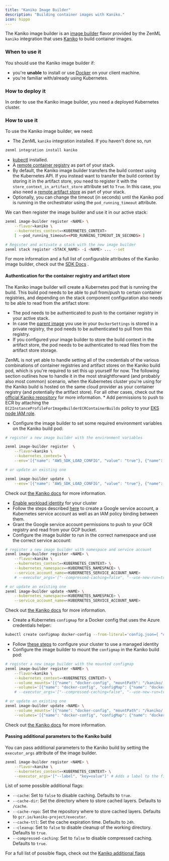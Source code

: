 ```yaml
---
title: "Kaniko Image Builder"
description: "Building container images with Kaniko."
icon: hippo
---
```


The Kaniko image builder is an [image builder](/stack-components/image-builders) flavor provided by the ZenML `kaniko` integration that uses [Kaniko](https://github.com/GoogleContainerTools/kaniko) to build container images.

### When to use it

You should use the Kaniko image builder if:

* you're **unable** to install or use [Docker](https://www.docker.com) on your client machine.
* you're familiar with/already using Kubernetes.

### How to deploy it

In order to use the Kaniko image builder, you need a deployed Kubernetes cluster.

### How to use it

To use the Kaniko image builder, we need:

* The ZenML `kaniko` integration installed. If you haven't done so, run

```bash
zenml integration install kaniko
```
* [kubectl](https://kubernetes.io/docs/tasks/tools/#kubectl) installed.
* A [remote container registry](/stack-components/container-registries) as part of your stack.
* By default, the Kaniko image builder transfers the build context using the Kubernetes API. If you instead want to transfer the build context by storing it in the artifact store, you need to register it with the `store_context_in_artifact_store` attribute set to `True`. In this case, you also need a [remote artifact store](/stack-components/artifact-stores) as part of your stack.
* Optionally, you can change the timeout (in seconds) until the Kaniko pod is running in the orchestrator using the `pod_running_timeout` attribute.

We can then register the image builder and use it in our active stack:

```bash
zenml image-builder register <NAME> \
    --flavor=kaniko \
    --kubernetes_context=<KUBERNETES_CONTEXT>
    [ --pod_running_timeout=<POD_RUNNING_TIMEOUT_IN_SECONDS> ]

# Register and activate a stack with the new image builder
zenml stack register <STACK_NAME> -i <NAME> ... --set
```

For more information and a full list of configurable attributes of the Kaniko image builder, check out the [SDK Docs](https://sdkdocs.zenml.io/latest/integration%5Fcode%5Fdocs/integrations-kaniko/#zenml.integrations.kaniko.image%5Fbuilders.kaniko%5Fimage%5Fbuilder.KanikoImageBuilder) .

#### Authentication for the container registry and artifact store

The Kaniko image builder will create a Kubernetes pod that is running the build. This build pod needs to be able to pull from/push to certain container registries, and depending on the stack component configuration also needs to be able to read from the artifact store:

* The pod needs to be authenticated to push to the container registry in your active stack.
* In case the [parent image](/usage/project-setup/customize-docker-builds/docker-settings-on-a-pipeline#using-a-custom-parent-image) you use in your `DockerSettings` is stored in a private registry, the pod needs to be authenticated to pull from this registry.
* If you configured your image builder to store the build context in the artifact store, the pod needs to be authenticated to read files from the artifact store storage.

ZenML is not yet able to handle setting all of the credentials of the various combinations of container registries and artifact stores on the Kaniko build pod, which is you're required to set this up yourself for now. The following section outlines how to handle it in the most straightforward (and probably also most common) scenario, when the Kubernetes cluster you're using for the Kaniko build is hosted on the same cloud provider as your container registry (and potentially the artifact store). For all other cases, check out the [official Kaniko repository](https://github.com/GoogleContainerTools/kaniko) for more information.
<Tabs>
<Tab title="AWS">
        * Add permissions to push to ECR by attaching the `EC2InstanceProfileForImageBuilderECRContainerBuilds` policy to your [EKS node IAM role](https://docs.aws.amazon.com/eks/latest/userguide/create-node-role.html).
* Configure the image builder to set some required environment variables on the Kaniko build pod:

```bash
# register a new image builder with the environment variables

zenml image-builder register  \
    --flavor=kaniko \
    --kubernetes_context= \
    --env='[{"name": "AWS_SDK_LOAD_CONFIG", "value": "true"}, {"name": "AWS_EC2_METADATA_DISABLED", "value": "true"}]'

# or update an existing one

zenml image-builder update  \
    --env='[{"name": "AWS_SDK_LOAD_CONFIG", "value": "true"}, {"name": "AWS_EC2_METADATA_DISABLED", "value": "true"}]'
```

Check out [the Kaniko docs](https://github.com/GoogleContainerTools/kaniko#pushing-to-amazon-ecr) for more information.
    </Tab>
    <Tab title="GCP">
* [Enable workload identity](https://cloud.google.com/kubernetes-engine/docs/versions/0.66.0/how-to/workload-identity#enable%5Fon%5Fcluster) for your cluster
* Follow the steps described [here](https://cloud.google.com/kubernetes-engine/docs/versions/0.66.0/how-to/workload-identity#authenticating%5Fto) to create a Google service account, a Kubernetes service account as well as an IAM policy binding between them.
* Grant the Google service account permissions to push to your GCR registry and read from your GCP bucket.
* Configure the image builder to run in the correct namespace and use the correct service account:

```bash
# register a new image builder with namespace and service account
zenml image-builder register <NAME> \
    --flavor=kaniko \
    --kubernetes_context=<KUBERNETES_CONTEXT> \
    --kubernetes_namespace=<KUBERNETES_NAMESPACE> \
    --service_account_name=<KUBERNETES_SERVICE_ACCOUNT_NAME>
    # --executor_args='["--compressed-caching=false", "--use-new-run=true"]'

# or update an existing one
zenml image-builder update <NAME> \
    --kubernetes_namespace=<KUBERNETES_NAMESPACE> \
    --service_account_name=<KUBERNETES_SERVICE_ACCOUNT_NAME>
```

Check out [the Kaniko docs](https://github.com/GoogleContainerTools/kaniko#pushing-to-google-gcr) for more information.
    </Tab>
    <Tab title="Azure">
* Create a Kubernetes `configmap` for a Docker config that uses the Azure credentials helper:

```bash
kubectl create configmap docker-config --from-literal='config.json={ "credHelpers": { "mycr.azurecr.io": "acr-env" } }'
```

* Follow [these steps](https://learn.microsoft.com/en-us/azure/aks/use-managed-identity) to configure your cluster to use a managed identity
* Configure the image builder to mount the `configmap` in the Kaniko build pod:

```bash
# register a new image builder with the mounted configmap
zenml image-builder register <NAME> \
    --flavor=kaniko \
    --kubernetes_context=<KUBERNETES_CONTEXT> \
    --volume_mounts='[{"name": "docker-config", "mountPath": "/kaniko/.docker/"}]' \
    --volumes='[{"name": "docker-config", "configMap": {"name": "docker-config"}}]'
    # --executor_args='["--compressed-caching=false", "--use-new-run=true"]'

# or update an existing one
zenml image-builder update <NAME> \
    --volume_mounts='[{"name": "docker-config", "mountPath": "/kaniko/.docker/"}]' \
    --volumes='[{"name": "docker-config", "configMap": {"name": "docker-config"}}]'
```

Check out [the Kaniko docs](https://github.com/GoogleContainerTools/kaniko#pushing-to-azure-container-registry) for more information.
    </Tab>
</Tabs>

#### Passing additional parameters to the Kaniko build

You can pass additional parameters to the Kaniko build by setting the `executor_args` attribute of the image builder.

```bash
zenml image-builder register <NAME> \
    --flavor=kaniko \
    --kubernetes_context=<KUBERNETES_CONTEXT> \
    --executor_args='["--label", "key=value"]' # Adds a label to the final image
```

List of some possible additional flags:

* `--cache`: Set to `false` to disable caching. Defaults to `true`.
* `--cache-dir`: Set the directory where to store cached layers. Defaults to `/cache`.
* `--cache-repo`: Set the repository where to store cached layers. Defaults to `gcr.io/kaniko-project/executor`.
* `--cache-ttl`: Set the cache expiration time. Defaults to `24h`.
* `--cleanup`: Set to `false` to disable cleanup of the working directory. Defaults to `true`.
* `--compressed-caching`: Set to `false` to disable compressed caching. Defaults to `true`.

For a full list of possible flags, check out the [Kaniko additional flags](https://github.com/GoogleContainerTools/kaniko#additional-flags)

